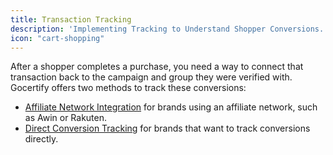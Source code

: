 ```yaml
---
title: Transaction Tracking
description: 'Implementing Tracking to Understand Shopper Conversions.'
icon: "cart-shopping"
---
```


After a shopper completes a purchase, you need a way to connect that transaction back to the campaign and group they were verified with. Gocertify offers two methods to track these conversions:

- [Affiliate Network Integration](/section/trackImpact/affiliateTracking) for brands using an affiliate network, such as Awin or Rakuten.
- [Direct Conversion Tracking](/section/trackImpact/directTracking) for brands that want to track conversions directly.